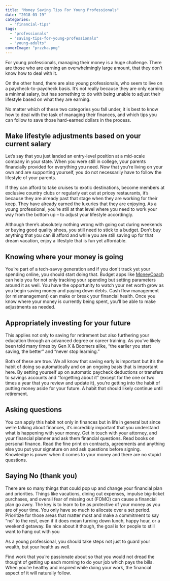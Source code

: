 ```yaml
---
title: "Money Saving Tips For Young Professionals"
date: "2018-03-19"
categories: 
  - "financial-tips"
tags: 
  - "professionals"
  - "saving-tips-for-young-professionals"
  - "young-adults"
coverImage: "przzha.png"
---
```


For young professionals, managing their money is a huge challenge. There are those who are earning an overwhelmingly large amount, that they don’t know how to deal with it.

On the other hand, there are also young professionals, who seem to live on a paycheck-to-paycheck basis. It’s not really because they are only earning a minimal salary, but has something to do with being unable to adjust their lifestyle based on what they are earning.

No matter which of these two categories you fall under, it is best to know how to deal with the task of managing their finances, and which tips you can follow to save those hard-earned dollars in the process.

## Make lifestyle adjustments based on your current salary

Let’s say that you just landed an entry-level position at a mid-scale company in your state. When you were still in college, your parents financially provided for everything you need. Now that you’re living on your own and are supporting yourself, you do not necessarily have to follow the lifestyle of your parents.

If they can afford to take cruises to exotic destinations, become members at exclusive country clubs or regularly eat out at pricey restaurants, it’s because they are already past that stage when they are working for their keep. They have already earned the luxuries that they are enjoying. As a young professional, you’re still at that level where you need to work your way from the bottom up – to adjust your lifestyle accordingly.

Although there’s absolutely nothing wrong with going out during weekends or buying good quality shoes, you still need to stick to a budget. Don’t buy anything that you can ill afford and while you are still saving up for that dream vacation, enjoy a lifestyle that is fun yet affordable.

## Knowing where your money is going

You’re part of a tech-savvy generation and if you don't track yet your spending online, you should start doing that. Budget apps like [MoneyCoach](https://itunes.apple.com/us/app/moneycoach-personal-finance/id989642198?mt=8) can help you for not only tracking your spending but setting parameters around it as well. You have the opportunity to watch your net worth grow as you begin saving money and paying down debts. Cash flow management (or mismanagement) can make or break your financial health. Once you know where your money is currently being spent, you’ll be able to make adjustments as needed.

## Appropriately investing for your future

This applies not only to saving for retirement but also furthering your education through an advanced degree or career training. As you’ve likely been told many times by Gen X & Boomers alike, “the earlier you start saving, the better” and “never stop learning.”

Both of these are true. We all know that saving early is important but it’s the habit of doing so automatically and on an ongoing basis that is important here. By setting yourself up on automatic paycheck deductions or transfers to savings accounts and “forgetting about it” (except for the one or two times a year that you review and update it), you’re getting into the habit of putting money aside for your future. A habit that should likely continue until retirement.

## Asking questions

You can apply this habit not only in finances but in life in general but since we’re talking about finances, it’s incredibly important that you understand what is happening with your money. Get in touch with your attorney, and your financial planner and ask them financial questions. Read books on personal finance. Read the fine print on contracts, agreements and anything else you put your signature on and ask questions before signing. Knowledge is power when it comes to your money and there are no stupid questions.

## Saying No (thank you)

There are so many things that could pop up and change your financial plan and priorities. Things like vacations, dining out expenses, impulse big-ticket purchases, and overall fear of missing out (FOMO) can cause a financial plan go awry. The key is to learn to be as protective of your money as you are of your time. You only have so much to allocate over a set period. Prioritize for those areas that matter most and make a commitment to say “no” to the rest, even if it does mean turning down lunch, happy hour, or a weekend getaway. Be nice about it though, the goal is for people to still want to hang out with you

As a young professional, you should take steps not just to guard your wealth, but your health as well.

Find work that you’re passionate about so that you would not dread the thought of getting up each morning to do your job which pays the bills. When you’re healthy and inspired while doing your work, the financial aspect of it will naturally follow.